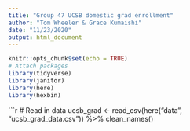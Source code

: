 ```yaml
---
title: "Group 47 UCSB domestic grad enrollment"
author: "Tom Wheeler & Grace Kumaishi"
date: "11/23/2020"
output: html_document
---
```


```r
knitr::opts_chunk$set(echo = TRUE)
# Attach packages
library(tidyverse)
library(janitor)
library(here)
library(hexbin)
```

```r
# Read in data
ucsb_grad <- read_csv(here("data", "ucsb_grad_data.csv")) %>%
  clean_names()